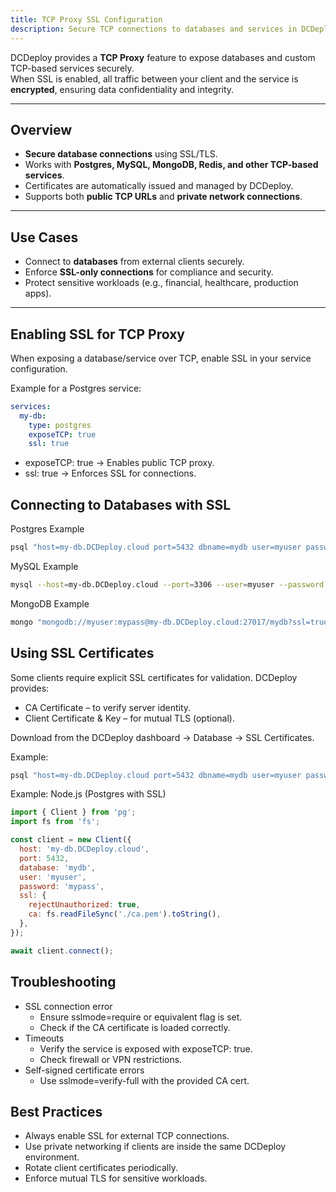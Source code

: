 ```yaml
---
title: TCP Proxy SSL Configuration
description: Secure TCP connections to databases and services in DCDeploy using SSL certificates for encrypted communication.
---
```


DCDeploy provides a **TCP Proxy** feature to expose databases and custom TCP-based services securely.  
When SSL is enabled, all traffic between your client and the service is **encrypted**, ensuring data confidentiality and integrity.

---

## Overview

- **Secure database connections** using SSL/TLS.  
- Works with **Postgres, MySQL, MongoDB, Redis, and other TCP-based services**.  
- Certificates are automatically issued and managed by DCDeploy.  
- Supports both **public TCP URLs** and **private network connections**.  

---

## Use Cases

- Connect to **databases** from external clients securely.  
- Enforce **SSL-only connections** for compliance and security.  
- Protect sensitive workloads (e.g., financial, healthcare, production apps).  

---

## Enabling SSL for TCP Proxy

When exposing a database/service over TCP, enable SSL in your service configuration.  

Example for a Postgres service:

```yaml
services:
  my-db:
    type: postgres
    exposeTCP: true
    ssl: true
```    
- exposeTCP: true → Enables public TCP proxy.
- ssl: true → Enforces SSL for connections.

## Connecting to Databases with SSL
Postgres Example
```bash
psql "host=my-db.DCDeploy.cloud port=5432 dbname=mydb user=myuser password=mypass sslmode=require"
```
MySQL Example
```bash
mysql --host=my-db.DCDeploy.cloud --port=3306 --user=myuser --password --ssl-mode=REQUIRED
```
MongoDB Example
```bash
mongo "mongodb://myuser:mypass@my-db.DCDeploy.cloud:27017/mydb?ssl=true"
```

## Using SSL Certificates
Some clients require explicit SSL certificates for validation. DCDeploy provides:
- CA Certificate – to verify server identity.
- Client Certificate & Key – for mutual TLS (optional).

Download from the DCDeploy dashboard → Database → SSL Certificates.

Example:

```bash
psql "host=my-db.DCDeploy.cloud port=5432 dbname=mydb user=myuser password=mypass sslmode=verify-full sslrootcert=ca.pem"
```
Example: Node.js (Postgres with SSL)
```javascript
import { Client } from 'pg';
import fs from 'fs';

const client = new Client({
  host: 'my-db.DCDeploy.cloud',
  port: 5432,
  database: 'mydb',
  user: 'myuser',
  password: 'mypass',
  ssl: {
    rejectUnauthorized: true,
    ca: fs.readFileSync('./ca.pem').toString(),
  },
});

await client.connect();
```

## Troubleshooting
- SSL connection error
  - Ensure sslmode=require or equivalent flag is set.
  - Check if the CA certificate is loaded correctly.
- Timeouts
  - Verify the service is exposed with exposeTCP: true.
  - Check firewall or VPN restrictions.
- Self-signed certificate errors
  - Use sslmode=verify-full with the provided CA cert.

## Best Practices
- Always enable SSL for external TCP connections.
- Use private networking if clients are inside the same DCDeploy environment.
- Rotate client certificates periodically.
- Enforce mutual TLS for sensitive workloads.